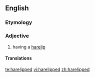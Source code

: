 ==English==

===Etymology===
{{suffix|harelip|ed}}

===Adjective===
{{en-adj|-}}

# having a [[harelip]]

====Translations====
{{trans-top|having a harelip}}
{{trans-mid}}
{{trans-bottom}}

[[te:harelipped]]
[[vi:harelipped]]
[[zh:harelipped]]